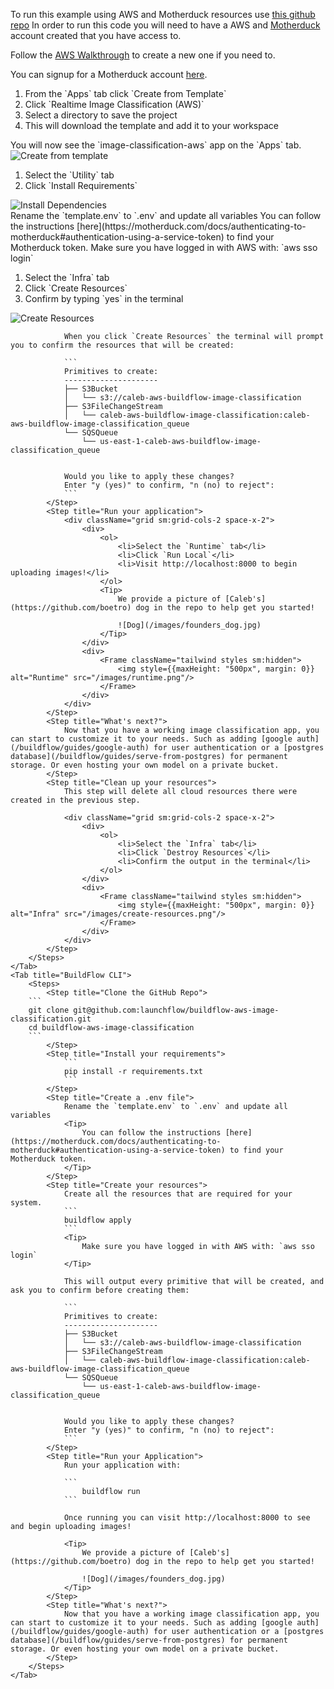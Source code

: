 
To run this example using AWS and Motherduck resources use [this github repo](https://github.com/launchflow/buildflow-templates/tree/main/walkthroughs/realtime-image-classification-aws)
<Note>
In order to run this code you will need to have a AWS and [Motherduck](https://motherduck.com) account created that you have access to.

Follow the [AWS Walkthrough](https://docs.aws.amazon.com/accounts/latest/buildflow/reference/manage-acct-creating.html) to create a new one if you need to.

You can signup for a Motherduck account [here](https://motherduck.com).
</Note>

<Tabs>
    <Tab title="LaunchFlow VS Code Extension">
        <Steps>
            <Step title="Create from Template">
                <div className="grid sm:grid-cols-2">
                    <div>
                        <ol>
                            <li>From the `Apps` tab click `Create from Template`</li>
                            <li>Click `Realtime Image Classification (AWS)`</li>
                            <li>Select a directory to save the project</li>
                            <li>This will download the template and add it to your workspace</li>
                        </ol>
                        <Tip>
                            You will now see the `image-classification-aws` app on the `Apps` tab.
                        </Tip>
                    </div>
                    <div>
                        <Frame className="tailwind styles sm:hidden">
                            <img style={{maxHeight: "500px", margin: 0}} alt="Create from template" src="/images/aws-template-image-class.png"/>
                        </Frame>
                    </div>
                </div>
            </Step>
            <Step title="Install your dependencies">
                <div className="grid sm:grid-cols-2">
                    <div>
                        <ol>
                            <li>Select the `Utility` tab</li>
                            <li>Click `Install Requirements`</li>
                        </ol>
                    </div>
                    <div>
                        <Frame className="tailwind styles sm:hidden">
                            <img style={{maxHeight: "500px", margin: 0}} alt="Install Dependencies" src="/images/install-requirements.png"/>
                        </Frame>
                    </div>
                </div>
            </Step>
            <Step title="Create a .env file">
                Rename the `template.env` to `.env` and update all variables
                <Tip>
                    You can follow the instructions [here](https://motherduck.com/docs/authenticating-to-motherduck#authentication-using-a-service-token) to find your Motherduck token.
                </Tip>
            </Step>
            <Step title="Create your resources">
                <Tip>
                    Make sure you have logged in with AWS with: `aws sso login`
                </Tip>
                <div className="grid sm:grid-cols-2">
                    <div>
                        <ol>
                            <li>Select the `Infra` tab</li>
                            <li>Click `Create Resources`</li>
                            <li>Confirm by typing `yes` in the terminal</li>
                        </ol>
                    </div>
                    <div>
                        <Frame className="tailwind styles sm:hidden">
                            <img style={{maxHeight: "500px", margin: 0}} alt="Create Resources" src="/images/create-resources.png"/>
                        </Frame>
                    </div>
                </div>

                When you click `Create Resources` the terminal will prompt you to confirm the resources that will be created:

                ```
                Primitives to create:
                ---------------------
                ├── S3Bucket
                │   └── s3://caleb-aws-buildflow-image-classification
                ├── S3FileChangeStream
                │   └── caleb-aws-buildflow-image-classification:caleb-aws-buildflow-image-classification_queue
                └── SQSQueue
                    └── us-east-1-caleb-aws-buildflow-image-classification_queue


                Would you like to apply these changes?
                Enter "y (yes)" to confirm, "n (no) to reject": 
                ```
            </Step>
            <Step title="Run your application">
                <div className="grid sm:grid-cols-2 space-x-2">
                    <div>
                        <ol>
                            <li>Select the `Runtime` tab</li>
                            <li>Click `Run Local`</li>
                            <li>Visit http://localhost:8000 to begin uploading images!</li>
                        </ol>
                        <Tip>
                            We provide a picture of [Caleb's](https://github.com/boetro) dog in the repo to help get you started!

                            ![Dog](/images/founders_dog.jpg)
                        </Tip>
                    </div>
                    <div>
                        <Frame className="tailwind styles sm:hidden">
                            <img style={{maxHeight: "500px", margin: 0}} alt="Runtime" src="/images/runtime.png"/>
                        </Frame>
                    </div>
                </div>
            </Step>
            <Step title="What's next?">
                Now that you have a working image classification app, you can start to customize it to your needs. Such as adding [google auth](/buildflow/guides/google-auth) for user authentication or a [postgres database](/buildflow/guides/serve-from-postgres) for permanent storage. Or even hosting your own model on a private bucket.
            </Step>
            <Step title="Clean up your resources">
                This step will delete all cloud resources there were created in the previous step.

                <div className="grid sm:grid-cols-2 space-x-2">
                    <div>
                        <ol>
                            <li>Select the `Infra` tab</li>
                            <li>Click `Destroy Resources`</li>
                            <li>Confirm the output in the terminal</li>
                        </ol>
                    </div>
                    <div>
                        <Frame className="tailwind styles sm:hidden">
                            <img style={{maxHeight: "500px", margin: 0}} alt="Infra" src="/images/create-resources.png"/>
                        </Frame>
                    </div>
                </div>
            </Step>
        </Steps>
    </Tab>
    <Tab title="BuildFlow CLI">
        <Steps>
            <Step title="Clone the GitHub Repo">
        ```
        git clone git@github.com:launchflow/buildflow-aws-image-classification.git 
        cd buildflow-aws-image-classification
        ```
            </Step>
            <Step title="Install your requirements">
                ```
                pip install -r requirements.txt
                ```
            </Step>
            <Step title="Create a .env file">
                Rename the `template.env` to `.env` and update all variables
                <Tip>
                    You can follow the instructions [here](https://motherduck.com/docs/authenticating-to-motherduck#authentication-using-a-service-token) to find your Motherduck token.
                </Tip>
            </Step>
            <Step title="Create your resources">
                Create all the resources that are required for your system.
                ```
                buildflow apply
                ```
                <Tip>
                    Make sure you have logged in with AWS with: `aws sso login`
                </Tip>

                This will output every primitive that will be created, and ask you to confirm before creating them:

                ```
                Primitives to create:
                ---------------------
                ├── S3Bucket
                │   └── s3://caleb-aws-buildflow-image-classification
                ├── S3FileChangeStream
                │   └── caleb-aws-buildflow-image-classification:caleb-aws-buildflow-image-classification_queue
                └── SQSQueue
                    └── us-east-1-caleb-aws-buildflow-image-classification_queue


                Would you like to apply these changes?
                Enter "y (yes)" to confirm, "n (no) to reject": 
                ```
            </Step>
            <Step title="Run your Application">
                Run your application with:

                ```
                    buildflow run
                ```

                Once running you can visit http://localhost:8000 to see and begin uploading images!

                <Tip>
                    We provide a picture of [Caleb's](https://github.com/boetro) dog in the repo to help get you started!

                    ![Dog](/images/founders_dog.jpg)
                </Tip>
            </Step>
            <Step title="What's next?">
                Now that you have a working image classification app, you can start to customize it to your needs. Such as adding [google auth](/buildflow/guides/google-auth) for user authentication or a [postgres database](/buildflow/guides/serve-from-postgres) for permanent storage. Or even hosting your own model on a private bucket.
            </Step>
        </Steps>
    </Tab>
</Tabs>


